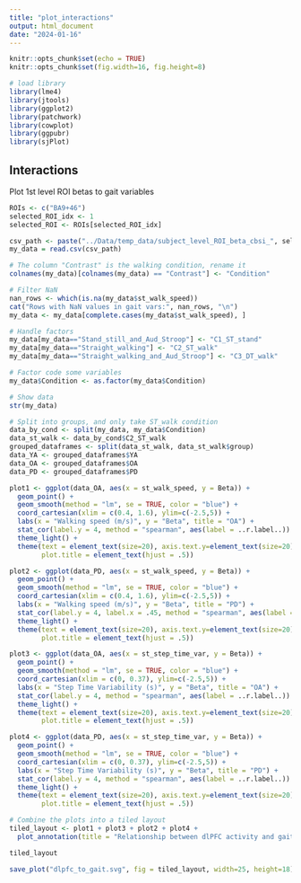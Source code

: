 ```yaml
---
title: "plot_interactions"
output: html_document
date: "2024-01-16"
---
```


```r
knitr::opts_chunk$set(echo = TRUE)
knitr::opts_chunk$set(fig.width=16, fig.height=8) 

# load library
library(lme4)
library(jtools)
library(ggplot2)
library(patchwork)
library(cowplot)
library(ggpubr)
library(sjPlot)

```

## Interactions

Plot 1st level ROI betas to gait variables

```r

ROIs <- c("BA9+46")
selected_ROI_idx <- 1
selected_ROI <- ROIs[selected_ROI_idx]

csv_path <- paste("../Data/temp_data/subject_level_ROI_beta_cbsi_", selected_ROI, "_ALL.csv", sep="")
my_data = read.csv(csv_path)

# The column "Contrast" is the walking condition, rename it
colnames(my_data)[colnames(my_data) == "Contrast"] <- "Condition"

# Filter NaN
nan_rows <- which(is.na(my_data$st_walk_speed))
cat("Rows with NaN values in gait vars:", nan_rows, "\n")
my_data <- my_data[complete.cases(my_data$st_walk_speed), ]

# Handle factors
my_data[my_data=="Stand_still_and_Aud_Stroop"] <- "C1_ST_stand"
my_data[my_data=="Straight_walking"] <- "C2_ST_walk"
my_data[my_data=="Straight_walking_and_Aud_Stroop"] <- "C3_DT_walk"

# Factor code some variables
my_data$Condition <- as.factor(my_data$Condition)

# Show data
str(my_data)

# Split into groups, and only take ST_walk condition
data_by_cond <- split(my_data, my_data$Condition)
data_st_walk <- data_by_cond$C2_ST_walk
grouped_dataframes <- split(data_st_walk, data_st_walk$group)
data_YA <- grouped_dataframes$YA
data_OA <- grouped_dataframes$OA
data_PD <- grouped_dataframes$PD

plot1 <- ggplot(data_OA, aes(x = st_walk_speed, y = Beta)) +
  geom_point() +
  geom_smooth(method = "lm", se = TRUE, color = "blue") +
  coord_cartesian(xlim = c(0.4, 1.6), ylim=c(-2.5,5)) +
  labs(x = "Walking speed (m/s)", y = "Beta", title = "OA") +
  stat_cor(label.y = 4, method = "spearman", aes(label = ..r.label..)) +
  theme_light() +
  theme(text = element_text(size=20), axis.text.y=element_text(size=20),
        plot.title = element_text(hjust = .5))

plot2 <- ggplot(data_PD, aes(x = st_walk_speed, y = Beta)) +
  geom_point() +
  geom_smooth(method = "lm", se = TRUE, color = "blue") +
  coord_cartesian(xlim = c(0.4, 1.6), ylim=c(-2.5,5)) +
  labs(x = "Walking speed (m/s)", y = "Beta", title = "PD") +
  stat_cor(label.y = 4, label.x = .45, method = "spearman", aes(label = ..r.label..)) +
  theme_light() +
  theme(text = element_text(size=20), axis.text.y=element_text(size=20),
        plot.title = element_text(hjust = .5))

plot3 <- ggplot(data_OA, aes(x = st_step_time_var, y = Beta)) +
  geom_point() +
  geom_smooth(method = "lm", se = TRUE, color = "blue") +
  coord_cartesian(xlim = c(0, 0.37), ylim=c(-2.5,5)) +
  labs(x = "Step Time Variability (s)", y = "Beta", title = "OA") +
  stat_cor(label.y = 4, method = "spearman", aes(label = ..r.label..))  +
  theme_light() +
  theme(text = element_text(size=20), axis.text.y=element_text(size=20),
        plot.title = element_text(hjust = .5))

plot4 <- ggplot(data_PD, aes(x = st_step_time_var, y = Beta)) +
  geom_point() +
  geom_smooth(method = "lm", se = TRUE, color = "blue") +
  coord_cartesian(xlim = c(0, 0.37), ylim=c(-2.5,5)) +
  labs(x = "Step Time Variability (s)", y = "Beta", title = "PD") +
  stat_cor(label.y = 4, method = "spearman", aes(label = ..r.label..)) +
  theme_light() +
  theme(text = element_text(size=20), axis.text.y=element_text(size=20), 
        plot.title = element_text(hjust = .5)) 

# Combine the plots into a tiled layout
tiled_layout <- plot1 + plot3 + plot2 + plot4 + 
  plot_annotation(title = "Relationship between dlPFC activity and gait variables", theme = theme(plot.title = element_text(size = 30, hjust = .5)))

tiled_layout

save_plot("dlpfc_to_gait.svg", fig = tiled_layout, width=25, height=18)

```

